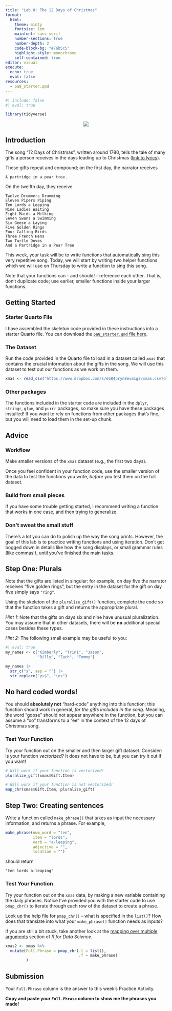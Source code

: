 ```yaml
---
title: "Lab 8: The 12 Days of Christmas"
format: 
  html: 
    theme: minty
    fontsize: 1em
    mainfont: sans-serif
    number-sections: true
    number-depth: 2
    code-block-bg: "#76b5c5"
    highlight-style: monochrome
    self-contained: true
editor: visual
execute: 
  echo: true
  eval: false
resources: 
  - pa8_starter.qmd
---
```


```r
#| include: false
#| eval: true

library(tidyverse)
```

<center>![](christmas_tree.jpg)</center>

## Introduction

The song "12 Days of Christmas", written around 1780, tells the tale of many gifts a person receives in the days leading up to Christmas ([link to lyrics](https://en.wikipedia.org/wiki/The_Twelve_Days_of_Christmas_(song)%5D(https://en.wikipedia.org/wiki/The_Twelve_Days_of_Christmas_(song)))).

These gifts repeat and compound; on the first day, the narrator receives

    A partridge in a pear tree.

On the twelfth day, they receive

    Twelve Drummers Drumming
    Eleven Pipers Piping
    Ten Lords a Leaping
    Nine Ladies Waiting
    Eight Maids a Milking
    Seven Swans a Swimming
    Six Geese a Laying
    Five Golden Rings
    Four Calling Birds
    Three French Hens
    Two Turtle Doves
    And a Partridge in a Pear Tree

This week, your task will be to write functions that automatically sing this very repetitive song. Today, we will start by writing two helper functions which we will use on Thursday to write a function to sing this song.

::: {.callout-tip}
Note that your functions can - and should! - reference each other. That is, don't duplicate code; use earlier, smaller functions inside your larger functions.
:::

## Getting Started 

### Starter Quarto File

I have assembled the skeleton code provided in these instructions into a starter Quarto file. You can download the [`pa8_starter.qmd` file here](pa8_starter.qmd). 

### The Dataset

Run the code provided in the Quarto file to load in a dataset called `xmas` that contains the crucial information about the gifts in the song. We will use this dataset to test out our functions as we work on them.

```r
xmas <- read_csv("https://www.dropbox.com/s/e584pryn8evm1gz/xmas.csv?dl=1")
```


### Other packages

The functions included in the starter code are included in the `dplyr`, `stringr`, `glue`, and `purrr` packages, so make sure you have these packages installed! If you want to rely on functions from other packages that's fine, but you will need to load them in the set-up chunk.

::: {.callout-tip collapse="true"}
## Advice

### Workflow

Make smaller versions of the `xmas` dataset (e.g., the first two days).

Once you feel confident in your function code, use the smaller version of the data to test the functions you write, *before* you test them on the full dataset.

### Build from small pieces

If you have some trouble getting started, I recommend writing a function that works in one case, and then trying to generalize.

### Don't sweat the small stuff

There's a lot you can do to polish up the way the song prints. However, the goal of this lab is to practice writing functions and using iteration. Don't get bogged down in details like how the song displays, or small grammar rules (like commas!), until you've finished the main tasks.
:::


## Step One: Plurals

Note that the gifts are listed in singular: for example, on day five the narrator receives "five golden rings", but the entry in the dataset for the gift on day five simply says `"ring"`.

Using the skeleton of the `pluralize_gift()` function, complete the code so that the function takes a gift and returns the appropriate plural.

::: callout-tip
*Hint 1:* Note that the gifts on days six and nine have unusual pluralization. You may assume that in other datasets, there will be **no** additional special cases besides these types.

*Hint 2:* The following small example may be useful to you:

```r
#| eval: true
my_names <- c("Kimberly", "Trini", "Jason", 
              "Billy", "Zach", "Tommy")

my_names |> 
  str_c("s", sep = "") |> 
  str_replace("ys$", "ies")
```
:::

::: callout-caution
## No hard coded words! 

You should **absolutely not** "hard-code" anything into this function; this function should work in general, *for the gifts included in the song*. Meaning, the word "goose" should not appear anywhere in the function, but you can assume a "oo" transforms to a "ee" in the context of the 12 days of Christmas song. 
:::

### Test Your Function

Try your function out on the smaller and then larger gift dataset. Consider: is your function *vectorized*? It does not have to be, but you can try it out if you want!

```r
# Will work if your function is vectorized! 
pluralize_gift(xmas$Gift.Item)

# Will work if your function is not vectorized!
map_chr(xmas$Gift.Item, pluralize_gift)

```

## Step Two: Creating sentences

Write a function called `make_phrase()` that takes as input the necessary information, and returns a phrase. For example,

```r
make_phrase(num_word = "ten", 
            item = "lords", 
            verb = "a-leaping", 
            adjective = "", 
            location = "")
```

should return

    "ten lords a-leaping"

### Test Your Function

Try your function out on the `xmas` data, by making a new variable containing the daily phrases. Notice I've provided you with the starter code to use `pmap_chr()` to iterate through each row of the dataset to create a phrase. 

::: {.callout-tip}
Look up the help file for `pmap_chr()` -- what is specified in the `list()`? How does that translate into what your `make_phrase()` function needs as inputs?

If you are still a bit stuck, take another look at the [mapping over multiple arguments](https://r4ds.had.co.nz/iteration.html#mapping-over-multiple-arguments) section of *R for Data Science*. 
:::

```r
xmas2 <- xmas %>%
  mutate(Full.Phrase = pmap_chr(.l = list(), 
                                .f = make_phrase)
         )
```

## Submission

Your `Full.Phrase` column is the answer to this week's Practice Activity.

**Copy and paste your `Full.Phrase` column to show me the phrases you made!**
